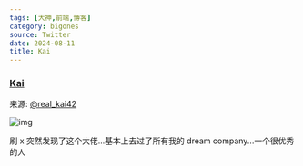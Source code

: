 ```yaml
---
tags: [大神,前端,博客]
category: bigones
source: Twitter
date: 2024-08-11
title: Kai
---
```


### [Kai](https://kaiyi.cool/)

来源: [@real_kai42](https://x.com/real_kai42/status/1821594579222843433)

![img](/sections/2024-08/027.png)

刷 x 突然发现了这个大佬...基本上去过了所有我的 dream company...一个很优秀的人